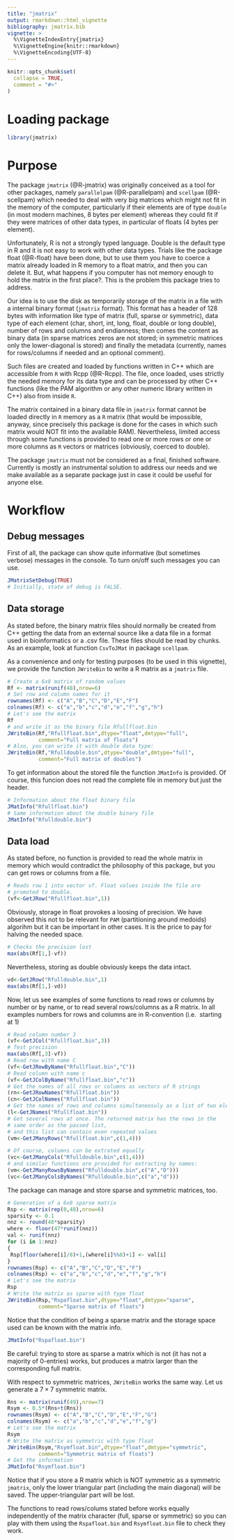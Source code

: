 ```yaml
---
title: "jmatrix"
output: rmarkdown::html_vignette
bibliography: jmatrix.bib
vignette: >
  %\VignetteIndexEntry{jmatrix}
  %\VignetteEngine{knitr::rmarkdown}
  %\VignetteEncoding{UTF-8}
---
```


```r
knitr::opts_chunk$set(
  collapse = TRUE,
  comment = "#>"
)
```

# Loading package  

```r
library(jmatrix)
```


# Purpose  

The package `jmatrix` (@R-jmatrix) was originally conceived as a tool for other
packages, namely `parallelpam` (@R-parallelpam) and `scellpam` (@R-scellpam) which
needed to deal with very big matrices which might not fit in the memory of the
computer, particularly if their elements are of type `double` (in most modern
machines, 8 bytes per element) whereas they could fit if they were matrices of
other  data types, in particular of floats (4 bytes per element).

Unfortunately, R is not a strongly typed language. Double is the default 
type in R and it is not easy to work with other data types. Trials like 
the package float (@R-float) have been done, but to use them you have to coerce a
matrix already loaded in R memory to a float matrix, and then you can delete it.
But, what happens if you computer has not memory enough to hold the matrix in
the first place?. This is the problem this package tries to address.

Our idea is to use the disk as temporarily storage of the matrix in a
file with a internal binary format (`jmatrix` format). This format has a 
header of 128 bytes with information like type of matrix (full, sparse or
symmetric), data type of each element (char, short, int, long, float, double or
long double), number of rows and columns and endianness; then comes the content 
as binary data (in sparse matrices zeros are not stored; in symmetric matrices
only the lower-diagonal is stored) and finally the metadata (currently, 
names for rows/columns if needed and an optional comment).

Such files are created and loaded by functions written in C++ which are 
accessible from `R` with Rcpp (@R-Rcpp). The file, once loaded, uses strictly the
needed memory for its data type and can be processed by other C++ functions
(like the PAM algorithm or any other numeric library written in C++) also
from inside `R`.

The matrix contained in a binary data file in `jmatrix` format cannot be 
loaded directly in `R` memory as a `R` matrix (that would be impossible, 
anyway, since precisely this package is done for the cases in which such 
matrix would NOT fit into the available RAM). Nevertheless, limited access
through some functions is provided to read one or more rows or one or 
more columns as `R` vectors or matrices (obviously, coerced to double).

The package `jmatrix` must not be considered as a final, finished
software. Currently is mostly an instrumental solution to address our needs and
we make available as a separate package just in case it could be useful for
anyone else.

# Workflow

## Debug messages

First of all, the package can show quite informative (but sometimes 
verbose) messages in the console. To turn on/off such messages you can use.
```r
JMatrixSetDebug(TRUE)
# Initially, state of debug is FALSE.
```

## Data storage

As stated before, the binary matrix files should normally be created 
from C++ getting the data from an external source
like a data file in a format used in bioinformatics or a .csv file. 
These files should be read by chunks. As an example,
look at function `CsvToJMat` in package `scellpam`.

As a convenience and only for testing purposes (to be used in this vignette), 
we provide the function `JWriteBin` to write a
R matrix as a `jmatrix` file.
```r
# Create a 6x8 matrix of random values
Rf <- matrix(runif(48),nrow=6)
# Set row and column names for it
rownames(Rf) <- c("A","B","C","D","E","F")
colnames(Rf) <- c("a","b","c","d","e","f","g","h")
# Let's see the matrix
Rf
# and write it as the binary file Rfullfloat.bin
JWriteBin(Rf,"Rfullfloat.bin",dtype="float",dmtype="full",
          comment="Full matrix of floats")
# Also, you can write it with double data type:
JWriteBin(Rf,"Rfulldouble.bin",dtype="double",dmtype="full",
          comment="Full matrix of doubles")
```

To get information about the stored file the function `JMatInfo` is provided.
Of course, this funcion does not read the
complete file in memory but just the header.
```r
# Information about the float binary file
JMatInfo("Rfullfloat.bin")
# Same information about the double binary file
JMatInfo("Rfulldouble.bin")
```

## Data load  

As stated before, no function is provided to read the whole matrix in 
memory which would contradict the philosophy of this package,
but you can get rows or columns from a file.
```r
# Reads row 1 into vector vf. Float values inside the file are
# promoted to double.
(vf<-GetJRow("Rfullfloat.bin",1))
```

Obviously, storage in float provokes a loosing of precision. We have 
observed this not to be relevant for `PAM` (partitioning around medoids)
algorihm but it can be important in other cases. It is the price to pay
for halving the needed space.
```r
# Checks the precision lost
max(abs(Rf[1,]-vf))
```

Nevertheless, storing as double obviously keeps the data intact.
```r
vd<-GetJRow("Rfulldouble.bin",1)
max(abs(Rf[1,]-vd))
```

Now, let us see examples of some functions to read rows or columns by 
number or by name, or to read several rows/columns as a R matrix.
In all examples numbers for rows and columns are in R-convention (i.e. 
starting at 1)
```r
# Read column number 3
(vf<-GetJCol("Rfullfloat.bin",3))
# Test precision
max(abs(Rf[,3]-vf))
# Read row with name C
(vf<-GetJRowByName("Rfullfloat.bin","C"))
# Read column with name c
(vf<-GetJColByName("Rfullfloat.bin","c"))
# Get the names of all rows or columns as vectors of R strings
(rn<-GetJRowNames("Rfullfloat.bin"))
(cn<-GetJColNames("Rfullfloat.bin"))
# Get the names of rows and columns simultaneosuly as a list of two elements
(l<-GetJNames("Rfullfloat.bin"))
# Get several rows at once. The returned matrix has the rows in the
# same order as the passed list,
# and this list can contain even repeated values
(vm<-GetJManyRows("Rfullfloat.bin",c(1,4)))

# Of course, columns can be extrated equally
(vc<-GetJManyCols("Rfulldouble.bin",c(1,4)))
# and similar functions are provided for extracting by names:
(vm<-GetJManyRowsByNames("Rfulldouble.bin",c("A","D")))
(vc<-GetJManyColsByNames("Rfulldouble.bin",c("a","d")))
```

The package can manage and store sparse and symmetric matrices, too. 
```r
# Generation of a 6x8 sparse matrix
Rsp <- matrix(rep(0,48),nrow=6)
sparsity <- 0.1
nnz <- round(48*sparsity)
where <- floor(47*runif(nnz))
val <- runif(nnz)
for (i in 1:nnz)
{
 Rsp[floor(where[i]/8)+1,(where[i]%%8)+1] <- val[i]
}
rownames(Rsp) <- c("A","B","C","D","E","F")
colnames(Rsp) <- c("a","b","c","d","e","f","g","h")
# Let's see the matrix
Rsp
# Write the matrix as sparse with type float
JWriteBin(Rsp,"Rspafloat.bin",dtype="float",dmtype="sparse",
          comment="Sparse matrix of floats")
```

Notice that the condition of being a sparse matrix and the storage space 
used can be known with the matrix info.
```r
JMatInfo("Rspafloat.bin")
```

Be careful: trying to store as sparse a matrix which is not (it has not 
a majority of 0-entries) works, but produces
a matrix larger than the corresponding full matrix.

With respect to symmetric matrices, `JWriteBin` works the same way. 
Let us generate a $7 \times 7$ symmetric matrix.
```r
Rns <- matrix(runif(49),nrow=7)
Rsym <- 0.5*(Rns+t(Rns))
rownames(Rsym) <- c("A","B","C","D","E","F","G")
colnames(Rsym) <- c("a","b","c","d","e","f","g")
# Let's see the matrix
Rsym
# Write the matrix as symmetric with type float
JWriteBin(Rsym,"Rsymfloat.bin",dtype="float",dmtype="symmetric",
          comment="Symmetric matrix of floats")
# Get the information 
JMatInfo("Rsymfloat.bin")
```
Notice that if you store a R matrix which is NOT symmetric as a symmetric 
`jmatrix`, only the lower triangular part (including the
main diagonal) will be saved. The upper-triangular part will be lost.

The functions to read rows/colums stated before works equally independently 
of the matrix character (full, sparse or symmetric) so
you can play with them using the `Rspafloat.bin` and `Rsymfloat.bin` file 
to check they work.


